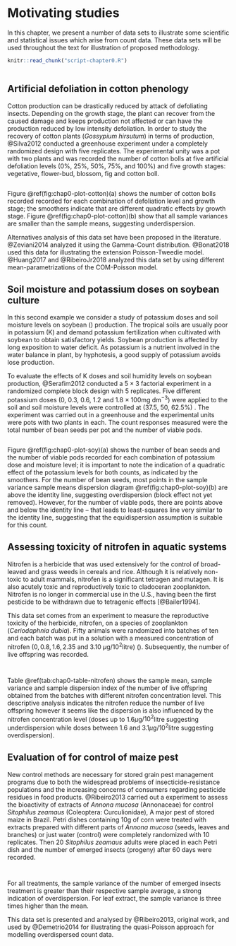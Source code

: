 # Motivating studies # {#chapter0-data}

In this chapter, we present a number of data sets to illustrate some
scientific and statistical issues which arise from count data. These
data sets will be used throughout the text for illustration of proposed
methodology.

```r
knitr::read_chunk("script-chapter0.R")
```

```r
```

## Artificial defoliation in cotton phenology ## {#chap0-cotton}

Cotton production can be drastically reduced by attack of defoliating
insects. Depending on the growth stage, the plant can recover from the
caused damage and keeps production not affected or can have the
production reduced by low intensity defoliation. In order to study the
recovery of cotton plants (_Gossypium hirsutum_) in terms of production,
@Silva2012 conducted a greenhouse experiment under a completely
randomized design with five replicates. The experimental unity was a pot
with two plants and was recorded the number of cotton bolls at five
artificial defoliation levels (0%, 25%, 50%, 75%, and 100%) and five
growth stages: vegetative, flower-bud, blossom, fig and cotton boll.

```r
```

Figure \@ref(fig:chap0-plot-cotton)(a) shows the number of cotton bolls
recorded recorded for each combination of defoliation level and growth
stage; the smoothers indicate that are different quadratic effects by
growth stage. Figure \@ref(fig:chap0-plot-cotton)(b) show that all
sample variances are smaller than the sample means, suggesting
underdispersion.

Alternatives analysis of this data set have been proposed in the
literature. @Zeviani2014 analyzed it using the Gamma-Count
distribution. @Bonat2018 used this data for illustrating the extension
Poisson-Tweedie model. @Huang2017 and @RibeiroJr2018 analyzed this data
set by using different mean-parametrizations of the COM-Poisson model.

## Soil moisture and potassium doses on soybean culture ## {#chap0-soy}

In this second example we consider a study of potassium doses and soil
moisture levels on soybean (\emph{Glicine Max}) production. The tropical
soils are usually poor in potassium (K) and demand potassium
fertilization when cultivated with soybean to obtain satisfactory
yields. Soybean production is affected by long exposition to water
deficit. As potassium is a nutrient involved in the water balance in
plant, by hyphotesis, a good supply of potassium avoids lose production.

To evaluate the effects of K doses and soil humidity levels on soybean
production, @Serafim2012 conducted a $5\times 3$ factorial experiment in
a randomized complete block design with 5 replicates. Five different
potassium doses (0, 0.3, 0.6, 1.2 and 1.8 $\times$ 100mg dm$^{-3}$) were
applied to the soil and soil moisture levels were controlled at (37.5,
50, 62.5\%) . The experiment was carried out in a greenhouse and the
experimental units were pots with two plants in each. The count
responses measured were the total number of bean seeds per pot and the
number of viable pods.

```r
```

Figure \@ref(fig:chap0-plot-soy)(a) shows the number of bean seeds and
the number of viable pods recorded for each combination of potassium
dose and moisture level; it is important to note the indication of a
quadratic effect of the potassium levels for both counts, as indicated
by the smoothers. For the number of bean seeds, most points in the
sample variance \textit{versus} sample means dispersion diagram
\@ref(fig:chap0-plot-soy)(b) are above the identity line, suggesting
overdispersion (block effect not yet removed). However, for the number
of viable pods, there are points above and below the identity line --
that leads to least-squares line very similar to the identity
line, suggesting that the equidispersion assumption is suitable for this
count.

## Assessing toxicity of nitrofen in aquatic systems ## {#chap0-nitrofen}

Nitrofen is a herbicide that was used extensively for the control of
broad-leaved and grass weeds in cereals and rice. Although it is
relatively non-toxic to adult mammals, nitrofen is a significant
tetragen and mutagen. It is also acutely toxic and reproductively toxic
to cladoceran zooplankton. Nitrofen is no longer in commercial use in
the U.S., having been the first pesticide to be withdrawn due to
tetragenic effects [@Bailer1994].

This data set comes from an experiment to measure the reproductive
toxicity of the herbicide, nitrofen, on a species of zooplankton
(_Ceriodaphnia dubia_). Fifty animals were randomized into
batches of ten and each batch was put in a solution with a measured
concentration of nitrofen ($0, 0.8, 1.6, 2.35$ and $3.10$
$\mu$g$/10^2$litre) (\texttt{dose}). Subsequently, the number of live
offspring was recorded.

```r
```

```r
```

Table \@ref(tab:chap0-table-nitrofen) shows the sample mean, sample
variance and sample dispersion index of the number of live offspring
obtained from the batches with different nitrofen concentration
level. This descriptive analysis indicates the nitrofen reduce the
number of live offspring however it seems like the dispersion is also
influenced by the nitrofen concentration level (doses up to
$1.6\mu$g$/10^2$litre suggesting underdispersion while doses between
$1.6$ and $3.1\mu$g$/10^2$litre suggesting overdispersion).

## Evaluation of \textit{Annona mucosa} for control of maize pest ## {#chap0-sitophilus}

New control methods are necessary for stored grain pest management
programs due to both the widespread problems of insecticide-resistance
populations and the increasing concerns of consumers regarding pesticide
residues in food products. @Ribeiro2013 carried out a experiment to
assess the bioactivity of extracts of _Annona mucosa_ (Annonaceae) for
control _Sitophilus zeamaus_ (Coleoptera: Curculionidae), A major pest
of stored maize in Brazil. Petri dishes containing 10g of corn were
treated with extracts prepared with different parts of _Annona mucosa_
(seeds, leaves and branches) or just water (control) were completely
randomized with 10 replicates. Then 20 _Sitophilus zeamaus_ adults were
placed in each Petri dish and the number of emerged insects (progeny)
after 60 days were recorded.

```r
```

```r
```

For all treatments, the sample variance of the number of emerged insects
treatment is greater than their respective sample average, a strong
indication of overdispersion. For leaf extract, the sample variance is
three times higher than the mean.

This data set is presented and analysed by @Ribeiro2013, original work,
and used by @Demetrio2014 for illustrating the quasi-Poisson approach
for modelling overdispersed count data.

\printbibliography[segment=\therefsegment,heading=subbibliography,title={\numberline{}References}]
